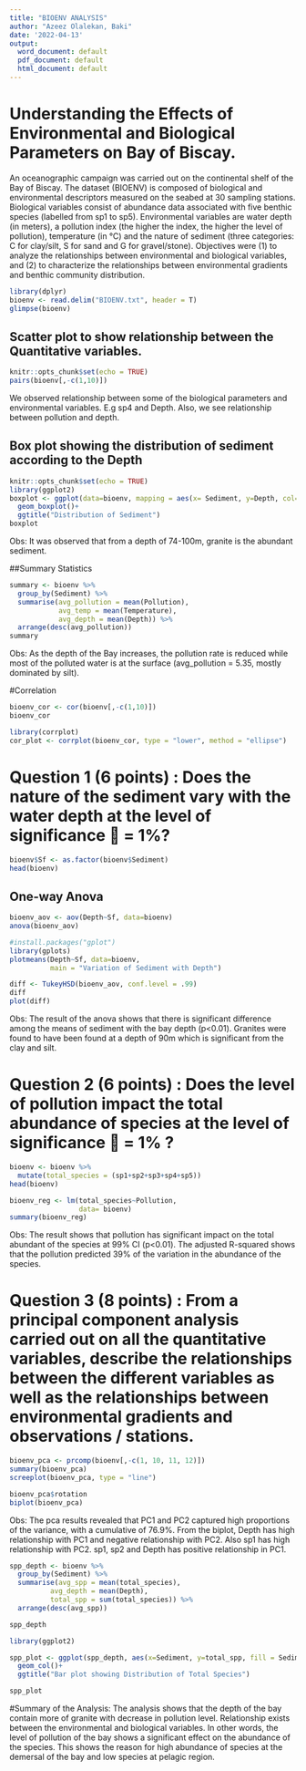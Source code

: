 ---
title: "BIOENV ANALYSIS"
author: "Azeez Olalekan, Baki"
date: '2022-04-13'
output:
  word_document: default
  pdf_document: default
  html_document: default
---

# Understanding the Effects of Environmental and Biological Parameters on Bay of Biscay.

An oceanographic campaign was carried out on the continental shelf of the Bay of Biscay. The dataset (BIOENV) is composed of biological and environmental descriptors measured on the seabed at 30 sampling stations. Biological variables consist of abundance data associated with five benthic species (labelled from sp1 to sp5). Environmental variables are water depth (in meters), a pollution index (the higher the index, the higher the level of pollution), temperature (in °C) and the nature of sediment (three categories: C for clay/silt, S for sand and G for gravel/stone). Objectives were (1) to analyze the relationships between environmental and biological variables, and (2) to characterize the relationships between environmental gradients and benthic community distribution.

```{r setup, include=TRUE}
library(dplyr)
bioenv <- read.delim("BIOENV.txt", header = T)
glimpse(bioenv)
```

## Scatter plot to show relationship between the Quantitative variables.

```{r}
knitr::opts_chunk$set(echo = TRUE)
pairs(bioenv[,-c(1,10)])
```

We observed relationship between some of the biological parameters and environmental variables. E.g sp4 and Depth. Also, we see relationship between pollution and depth.

## Box plot showing the distribution of sediment according to the Depth

```{r}
knitr::opts_chunk$set(echo = TRUE)
library(ggplot2)
boxplot <- ggplot(data=bioenv, mapping = aes(x= Sediment, y=Depth, col=Sediment))+
  geom_boxplot()+
  ggtitle("Distribution of Sediment")
boxplot
```

Obs: It was observed that from a depth of 74-100m, granite is the abundant sediment.

##Summary Statistics

```{r,echo=TRUE}
summary <- bioenv %>% 
  group_by(Sediment) %>% 
  summarise(avg_pollution = mean(Pollution),
            avg_temp = mean(Temperature),
            avg_depth = mean(Depth)) %>% 
  arrange(desc(avg_pollution))
summary
```

Obs: As the depth of the Bay increases, the pollution rate is reduced while most of the polluted water is at the surface (avg_pollution = 5.35, mostly dominated by silt).

#Correlation

```{r, echo=FALSE}
bioenv_cor <- cor(bioenv[,-c(1,10)])
bioenv_cor

library(corrplot)
cor_plot <- corrplot(bioenv_cor, type = "lower", method = "ellipse")
```

# Question 1 (6 points) : Does the nature of the sediment vary with the water depth at the level of significance  = 1%?

```{r}
bioenv$Sf <- as.factor(bioenv$Sediment)
head(bioenv)
```

## One-way Anova

```{r}
bioenv_aov <- aov(Depth~Sf, data=bioenv)
anova(bioenv_aov)

#install.packages("gplot")
library(gplots)
plotmeans(Depth~Sf, data=bioenv,
          main = "Variation of Sediment with Depth")

diff <- TukeyHSD(bioenv_aov, conf.level = .99)
diff
plot(diff)
```

Obs: The result of the anova shows that there is significant difference among the means of sediment with the bay depth (p\<0.01). Granites were found to have been found at a depth of 90m which is significant from the clay and silt.

# Question 2 (6 points) : Does the level of pollution impact the total abundance of species at the level of significance  = 1% ?

```{r}
bioenv <- bioenv %>% 
  mutate(total_species = (sp1+sp2+sp3+sp4+sp5))
head(bioenv)
```

```{r}
bioenv_reg <- lm(total_species~Pollution,
                 data= bioenv)
summary(bioenv_reg)
```

Obs: The result shows that pollution has significant impact on the total abundant of the species at 99% CI (p\<0.01). The adjusted R-squared shows that the pollution predicted 39% of the variation in the abundance of the species.

# Question 3 (8 points) : From a principal component analysis carried out on all the quantitative variables, describe the relationships between the different variables as well as the relationships between environmental gradients and observations / stations.

```{r, echo=FALSE}
bioenv_pca <- prcomp(bioenv[,-c(1, 10, 11, 12)])
summary(bioenv_pca)
screeplot(bioenv_pca, type = "line")

bioenv_pca$rotation
biplot(bioenv_pca)

```

Obs: The pca results revealed that PC1 and PC2 captured high proportions of the variance, with a cumulative of 76.9%. From the biplot, Depth has high relationship with PC1 and negative relationship with PC2. Also sp1 has high relationship with PC2. sp1, sp2 and Depth has positive relationship in PC1.

```{r}
spp_depth <- bioenv %>% 
  group_by(Sediment) %>% 
  summarise(avg_spp = mean(total_species),
          avg_depth = mean(Depth),
          total_spp = sum(total_species)) %>% 
  arrange(desc(avg_spp))

spp_depth

library(ggplot2)

spp_plot <- ggplot(spp_depth, aes(x=Sediment, y=total_spp, fill = Sediment))+
  geom_col()+
  ggtitle("Bar plot showing Distribution of Total Species")

spp_plot

```

#Summary of the Analysis: The analysis shows that the depth of the bay contain more of granite with decrease in pollution level. Relationship exists between the environmental and biological variables. In other words, the level of pollution of the bay shows a significant effect on the abundance of the species. This shows the reason for high abundance of species at the demersal of the bay and low species at pelagic region.
